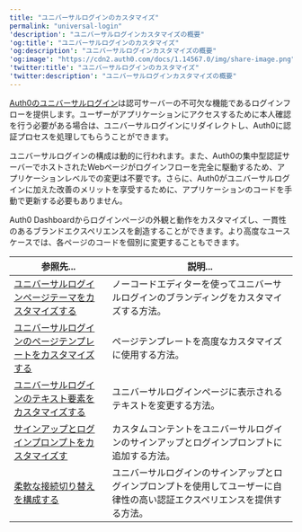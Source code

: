 ```yaml
---
title: "ユニバーサルログインのカスタマイズ"
permalink: "universal-login"
'description': "ユニバーサルログインカスタマイズの概要"
'og:title': "ユニバーサルログインのカスタマイズ"
'og:description': "ユニバーサルログインカスタマイズの概要"
'og:image': "https://cdn2.auth0.com/docs/1.14567.0/img/share-image.png"
'twitter:title': "ユニバーサルログインのカスタマイズ"
'twitter:description': "ユニバーサルログインカスタマイズの概要"
---
```


[Auth0のユニバーサルログイン](/ja-jp/authenticate/login/auth0-universal-login)は認可サーバーの不可欠な機能であるログインフローを提供します。ユーザーがアプリケーションにアクセスするために本人確認を行う必要がある場合は、ユニバーサルログインにリダイレクトし、Auth0に認証プロセスを処理してもらうことができます。

ユニバーサルログインの構成は動的に行われます。また、Auth0の集中型認証サーバーでホストされたWebページがログインフローを完全に駆動するため、アプリケーションレベルでの変更は不要です。さらに、Auth0がユニバーサルログインに加えた改善のメリットを享受するために、アプリケーションのコードを手動で更新する必要もありません。

<Tooltip data-tooltip-id="react-containers-DefinitionTooltip-0" href="/ja-jp/glossary?term=auth0-dashboard" tip="Auth0 Dashboard: サービスを構成するためのAuth0の主製品。" cta="用語集の表示">Auth0 Dashboard</Tooltip>からログインページの外観と動作をカスタマイズし、一貫性のあるブランドエクスペリエンスを創造することができます。より高度なユースケースでは、各ページのコードを個別に変更することもできます。

<table class="table"><thead>
<tr>
<th><strong>参照先...</strong></th>
<th><strong>説明...</strong></th>
</tr>
</thead>
<tbody>
<tr>
<td><a href="/ja-jp/customize/login-pages/universal-login/customize-themes">ユニバーサルログインページテーマをカスタマイズする</a></td>
<td>ノーコードエディターを使ってユニバーサルログインのブランディングをカスタマイズする方法。</td>
</tr>
<tr>
<td><a href="/ja-jp/customize/login-pages/universal-login/customize-templates">ユニバーサルログインのページテンプレートをカスタマイズする</a></td>
<td>ページテンプレートを高度なカスタマイズに使用する方法。</td>
</tr>
<tr>
<td><a href="/ja-jp/customize/login-pages/universal-login/customize-text-elements">ユニバーサルログインのテキスト要素をカスタマイズする</a></td>
<td>ユニバーサルログインページに表示されるテキストを変更する方法。</td>
</tr>
<tr>
<td><a href="/ja-jp/customize/login-pages/universal-login/customize-signup-and-login-prompts">サインアップとログインプロンプトをカスタマイズす</a></td>
<td>カスタムコンテントをユニバーサルログインのサインアップとログインプロンプトに追加する方法。</td>
</tr>
<tr>
<td><a href="/ja-jp/customize/login-pages/universal-login/configure-flexible-connection-switching">柔軟な接続切り替えを構成する</a></td>
<td>ユニバーサルログインのサインアップとログインプロンプトを使用してユーザーに自律性の高い認証エクスペリエンスを提供する方法。</td>
</tr>
</tbody>
</table>